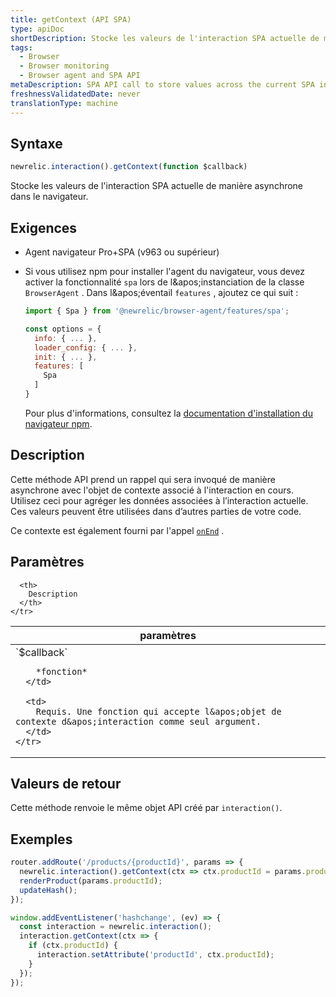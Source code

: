 ```yaml
---
title: getContext (API SPA)
type: apiDoc
shortDescription: Stocke les valeurs de l'interaction SPA actuelle de manière asynchrone dans le navigateur.
tags:
  - Browser
  - Browser monitoring
  - Browser agent and SPA API
metaDescription: SPA API call to store values across the current SPA interaction asynchronously in browser monitoring.
freshnessValidatedDate: never
translationType: machine
---
```


## Syntaxe

```js
newrelic.interaction().getContext(function $callback)
```

Stocke les valeurs de l&apos;interaction SPA actuelle de manière asynchrone dans le navigateur.

## Exigences

* Agent navigateur Pro+SPA (v963 ou supérieur)

* Si vous utilisez npm pour installer l&apos;agent du navigateur, vous devez activer la fonctionnalité `spa` lors de l&amp;apos;instanciation de la classe `BrowserAgent` . Dans l&amp;apos;éventail `features` , ajoutez ce qui suit :

  ```js
  import { Spa } from '@newrelic/browser-agent/features/spa';

  const options = {
    info: { ... },
    loader_config: { ... },
    init: { ... },
    features: [
      Spa
    ]
  }
  ```

  Pour plus d&apos;informations, consultez la [documentation d&apos;installation du navigateur npm](https://www.npmjs.com/package/@newrelic/browser-agent#new-relic-browser-agent).

## Description

Cette méthode API prend un rappel qui sera invoqué de manière asynchrone avec l&apos;objet de contexte associé à l&apos;interaction en cours. Utilisez ceci pour agréger les données associées à l’interaction actuelle. Ces valeurs peuvent être utilisées dans d’autres parties de votre code.

Ce contexte est également fourni par l&apos;appel [`onEnd`](/docs/browser/new-relic-browser/browser-agent-spa-api/spa-on-end) .

## Paramètres

<table>
  <thead>
    <tr>
      <th width="25%">
        paramètres
      </th>

      <th>
        Description
      </th>
    </tr>
  </thead>

  <tbody>
    <tr>
      <td>
        `$callback`

        *fonction*
      </td>

      <td>
        Requis. Une fonction qui accepte l&apos;objet de contexte d&apos;interaction comme seul argument.
      </td>
    </tr>
  </tbody>
</table>

## Valeurs de retour

Cette méthode renvoie le même objet API créé par `interaction()`.

## Exemples

```js
router.addRoute('/products/{productId}', params => {
  newrelic.interaction().getContext(ctx => ctx.productId = params.productId);
  renderProduct(params.productId);
  updateHash();
});

window.addEventListener('hashchange', (ev) => {
  const interaction = newrelic.interaction();
  interaction.getContext(ctx => {
    if (ctx.productId) {
      interaction.setAttribute('productId', ctx.productId);
    }
  });
});
```